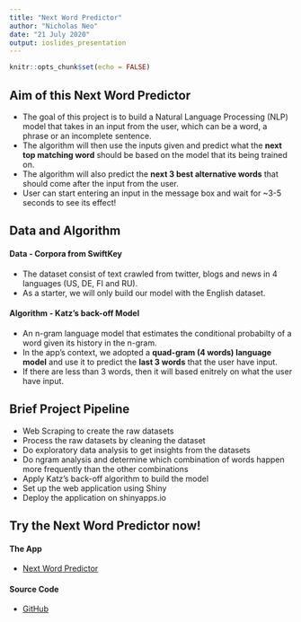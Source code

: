 ```yaml
---
title: "Next Word Predictor"
author: "Nicholas Neo"
date: "21 July 2020"
output: ioslides_presentation
---
```


```r
knitr::opts_chunk$set(echo = FALSE)
```

## Aim of this Next Word Predictor

- The goal of this project is to build a Natural Language Processing (NLP) model that takes in an input from the user, which can be a word, a phrase or an incomplete sentence.
- The algorithm will then use the inputs given and predict what the **next top matching word** should be based on the model that its being trained on.
- The algorithm will also predict the **next 3 best alternative words** that should come after the input from the user.
- User can start entering an input in the message box and wait for ~3-5 seconds to see its effect!

## Data and Algorithm
#### Data - **Corpora from SwiftKey**
- The dataset consist of text crawled from twitter, blogs and news in 4 languages (US, DE, FI and RU).
- As a starter, we will only build our model with the English dataset.

#### Algorithm - **Katz's back-off Model**
- An n-gram language model that estimates the conditional probabilty of a word given its history in the n-gram.
- In the app's context, we adopted a **quad-gram (4 words) language model** and use it to predict the **last 3 words** that the user have input.
- If there are less than 3 words, then it will based enitrely on what the user have input.

## Brief Project Pipeline
- Web Scraping to create the raw datasets
- Process the raw datasets by cleaning the dataset
- Do exploratory data analysis to get insights from the datasets
- Do ngram analysis and determine which combination of words happen more frequently than the other combinations
- Apply Katz's back-off algorithm to build the model
- Set up the web application using Shiny
- Deploy the application on shinyapps.io

## Try the **Next Word Predictor** now!
#### The App
- [Next Word Predictor](https://thatnicneo.shinyapps.io/next-word-predictor/)

#### Source Code
- [GitHub](https://github.com/nicholasneo78/next-word-predictor)

